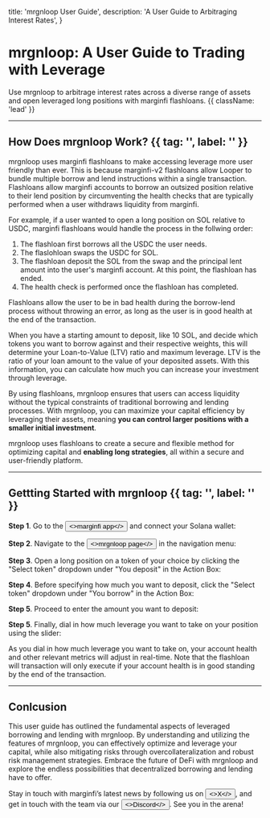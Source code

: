 

  title: 'mrgnloop User Guide',
  description: 'A User Guide to Arbitraging Interest Rates',
}

# mrgnloop: A User Guide to Trading with Leverage

Use mrgnloop to arbitrage interest rates across a diverse range of assets and open leveraged long positions with marginfi flashloans. {{ className: 'lead' }}

---

## How Does mrgnloop Work? {{ tag: '', label: '' }}

mrgnloop uses marginfi flashloans to make accessing leverage more user friendly than ever. This is because marginfi-v2 flashloans allow Looper to bundle multiple borrow and lend instructions within a single transaction. Flashloans allow marginfi accounts to borrow an outsized position relative to their lend position by circumventing the health checks that are typically performed when a user withdraws liquidity from marginfi.

For example, if a user wanted to open a long position on SOL relative to USDC, marginfi flashloans would handle the process in the follwing order:
1. The flashloan first borrows all the USDC the user needs.
2. The flaslohloan swaps the USDC for SOL.
3. The flashloan deposit the SOL from the swap and the principal lent amount into the user's marginfi account. At this point, the flashloan has ended.
4. The health check is performed once the flashloan has completed. 

Flashloans allow the user to be in bad health during the borrow-lend process without throwing an error, as long as the user is in good health at the end of the transaction. 

<Note>
    When you have a starting amount to deposit, like 10 SOL, and decide which tokens you want to borrow against and their respective weights, this will determine your Loan-to-Value (LTV) ratio and maximum leverage. LTV is the ratio of your loan amount to the value of your deposited assets. With this information, you can calculate how much you can increase your investment through leverage.
</Note>

By using flashloans, mrgnloop ensures that users can access liquidity without the typical constraints of traditional borrowing and lending processes. With mrgnloop, you can maximize your capital efficiency by leveraging their assets, meaning **you can control larger positions with a smaller initial investment**. 

mrgnloop uses flashloans to create a secure and flexible method for optimizing capital and **enabling long strategies**, all within a secure and user-friendly platform.

---

## Gettting Started with mrgnloop {{ tag: '', label: '' }}

**Step 1**. Go to the <Button href="https://app.marginfi.com/" variant="text"><>marginfi app</></Button> and connect your Solana wallet:

<ImageComponent
  src={MobileSigninCrypto}
  isBig={false}
  alt="mrgnloop photo"
/>

**Step 2**. Navigate to the <Button href="https://app.marginfi.com/looper" variant="text"><>mrgnloop page</></Button> in the navigation menu:

<ImageComponent
  src={Looper1}
  alt="mrgnloop photo"
/>

**Step 3**. Open a long position on a token of your choice by clicking the "Select token" dropdown under "You deposit" in the Action Box:

<ImageComponent
  src={Looper2}
  alt="mrgnloop photo"
/>

**Step 4**. Before specifying how much you want to deposit, click the "Select token" dropdown under "You borrow" in the Action Box:

<ImageComponent
  src={Looper3}
  alt="mrgnloop photo"
/>

**Step 5**. Proceed to enter the amount you want to deposit:

<ImageComponent
  src={Looper4}
  alt="mrgnloop photo"
/>

**Step 5**. Finally, dial in how much leverage you want to take on your position using the slider:

<ImageComponent
  src={Looper5}
  alt="mrgnloop photo"
/>

<Note>
    As you dial in how much leverage you want to take on, your account health and other relevant metrics will adjust in real-time. Note that the flashloan will transaction will only execute if your account health is in good standing by the end of the transaction.
</Note>

<ImageComponent
  src={Looper6}
  alt="mrgnloop photo"
/>

---

## Conlcusion

This user guide has outlined the fundamental aspects of leveraged borrowing and lending with mrgnloop. By understanding and utilizing the features of mrgnloop, you can effectively optimize and leverage your capital, while also mitigating risks through overcollateralization and robust risk management strategies. Embrace the future of DeFi with mrgnloop and explore the endless possibilities that decentralized borrowing and lending have to offer.

Stay in touch with marginfi’s latest news by following us on <Button href="https://x.com/marginfi" variant="text"><>X</></Button>, and get in touch with the team via our <Button href="https://discord.gg/pJ3U7gHJFe" variant="text"><>Discord</></Button>. See you in the arena!
